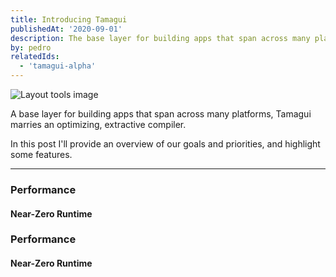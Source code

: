 ```yaml
---
title: Introducing Tamagui
publishedAt: '2020-09-01'
description: The base layer for building apps that span across many platforms.
by: pedro
relatedIds:
  - 'tamagui-alpha'
---
```


<Image title="Layout tools image" src="/blog/introducing-tamagui/hero.png" size="hero" />

A base layer for building apps that span across many platforms, Tamagui marries an optimizing, extractive compiler.

In this post I'll provide an overview of our goals and priorities, and highlight some features.

---

### Performance

#### Near-Zero Runtime

### Performance

#### Near-Zero Runtime
